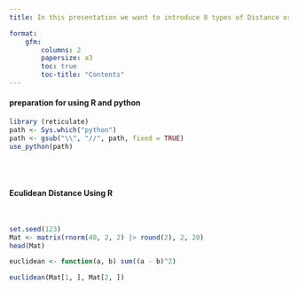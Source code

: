 ```yaml
---
title: In this presentation we want to introduce 8 types of Distance or Similarity that Using in Clustering.

format:
    gfm: 
        columns: 2
        papersize: a3
        toc: true
        toc-title: "Contents"
---
```




#### preparation for using R and python 

```r
library (reticulate)
path <- Sys.which("python")
path <- gsub("\\", "//", path, fixed = TRUE)
use_python(path)

```


<br><br>


#### Eculidean Distance Using R
<br>

```r

set.seed(123)
Mat <- matrix(rnorm(40, 2, 2) |> round(2), 2, 20)
head(Mat)

euclidean <- function(a, b) sum((a - b)^2)

euclidean(Mat[1, ], Mat[2, ])

```


